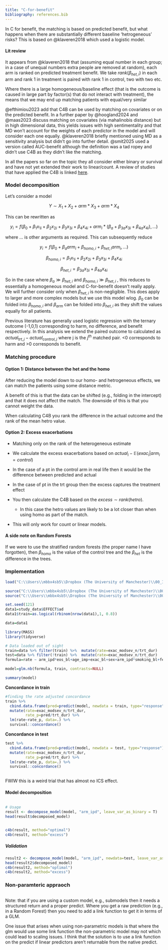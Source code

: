 ```yaml
---
title: "C-for-benefit"
bibliography: references.bib
---
```


In C for benefit, the matching is based on predicted benefit, but what happens when there are substantially different baseline 'hetrogeneous' risks? This is based on @klaveren2018 which used a logistic model.

#### Lit review

It appears from @klaveren2018 that (assuming equal number in each group; in a case of unequal numbers extra people are removed at random), each arm is ranked on predicted treatment benefit. We take $rank(\beta_{het,i})$ in each arm and rank 1 in treatment is paired with rank 1 in control, two with two etc.

Where there is a large homogeneous/baseline effect (that is the outcome is caused in large part by factor(s) that do not interact with treatment), the means that we may end up matching patients with equal/very similar

@efthimiou2023 add that C4B can be used by matching on covariates or on the predicted benefit. In a further paper by @hoogland2024 and @maas2023 discuss matching on covariates (via mahalinobis distance) but in high dimensional data, this yields issues with high sentimentality and that MD won't account for the weights of each predictor in the model and will consider each one equally. @klaveren2018 briefly mentioned using MD as a sensitivity analysis but didn't go into further detail. @smit2025 used a version called AUC-benefit although the definition was a tad ropey and didn't use C4B as they didn't like the matching.

In all the papers so far on the topic they all consider either binary or survival and have not yet extended their work to linear/count. A review of studies that have applied the C4B is linked [here](c4bwild.qmd).

### Model decomposition

Let's consider a model

$$
Y \sim X_1 + X_2 + arm * X_3 + arm * X_4 
$$

This can be rewritten as

$$
y_i= f(\beta_0 + \beta_1 x_{1i} + \beta_2 x_{2i} + \beta_3 x_{3i} + \beta_4 x_{4i} + arm_i*(\beta_a + \beta_{3a} x_{3i} + \beta_{4a} x_{4i}), ...) 
$$

where $...$ is other arguments as required. This can subsequently reduce

$$
y_i=f(\beta_0+ \beta_a arm_i+\beta_{homo,i}+\beta_{het,i}arm_i,...)
$$

$$
\beta_{homo,i}=\beta_1 x_{1i} + \beta_2 x_{2i} + \beta_3 x_{3i} + \beta_4 x_{4i}
$$

$$
\beta_{het,i}= \beta_{3a} x_{3i} + \beta_{4a} x_{4i}
$$

So in the case where $\beta_a \gg \beta_{het,i}$ and $\beta_{homo,i} \gg \beta_{het,i}$ , this reduces to essentially a homogeneous model and C-for-benefit doesn't really apply. We will further consider only when $\beta_{het,i}$ is non-negligible. This does apply to larger and more complex models but we use this model wlog. $\beta_0$ can be folded into $\beta_{homo,i}$ and $\beta_{arm}$ can be folded into $\beta_{het,i}$ as they shift the values equally for all patients.

Previous literature has generally used logistic regression with the ternary outcome (-1,0,1) corresponding to harm, no difference, and benefit respectively. In this analysis we extend the paired outcome to calculated as $actual_{trt,j}-actual_{control,j}$ where j is the $j^{th}$ matched pair. \<0 corresponds to harm and \>0 corresponds to benefit.

### Matching procedure

#### Option 1: Distance between the het and the homo

After reducing the model down to our homo- and hetrogeneous effects, we can match the patients using some distance metric.

A benefit of this is that the data can be shifted (e.g., folding in the intercept) and that it does not affect the match. The downside of this is that you cannot weight the data.

When calculating C4B you rank the difference in the actual outcome and the rank of the mean hetro value.

#### Option 2: Excess exacerbations

-   Matching only on the rank of the heterogeneous estimate

-   We calculate the excess exacerbations based on $actual_i-\mathbb{E}(exac_i|arm_i=control)$

-   In the case of a pt in the control arm in real life then it would be the difference between predicted and actual

-   In the case of pt in the trt group then the excess captures the treatment effect

-   You then calculate the C4B based on the $excess\sim rank(hetro)$.

    -   In this case the hetro values are likely to be a lot closer than when using homo as part of the match.

-   This will only work for count or linear models.

#### A side note on Random Forests

If we were to use the stratified random forests (the proper name I have forgotten), then $\beta_{homo}$ is the value of the control tree and the $\beta_{het}$ is the difference in the trees.

### Implementation {#sec-implement}

```r
load("C:\\Users\\mbbx4sb5\\Dropbox (The University of Manchester)\\00_ICS_RECODE_Shared\\data/study_data.RDa")

source("C:\\Users\\mbbx4sb5\\Dropbox (The University of Manchester)\\00_ICS_RECODE_Shared\\R\\prediction\\decompose_model.R")
source("C:\\Users\\mbbx4sb5\\Dropbox (The University of Manchester)\\00_ICS_RECODE_Shared\\R\\prediction\\c4b.R")

set.seed(121)
data1=study_data$EFFECT$ad
data1$train=as.logical(rbinom(nrow(data1),1, 0.8))

data=data1
```

```r
library(MASS)
library(tidyverse)

# Data loaded out of sight
train=data %>% filter(train) %>%  mutate(rate=exac_modsev_n/trt_dur)
test=data %>% filter(!train) %>%  mutate(rate=exac_modsev_n/trt_dur)
formula=rate ~ arm_ipd*eos_bl+age_imp+exac_bl+sex+arm_ipd*smoking_bl+fev1_bl

model=glm.nb(formula, train, contrasts=NULL)

summary(model)

```

**Concordance in train**

```r
#finding the rate adjusted concordance
train %>% 
  cbind.data.frame(pred=predict(model, newdata = train, type="response")) %>%
  mutate(rate=exac_modsev_n/trt_dur,
         rate_p=pred/trt_dur) %>% 
  lm(rate~rate_p, data=.) %>% 
  survival::concordance()


```

**Concordance in test**

```r
test %>% 
  cbind.data.frame(pred=predict(model, newdata = test, type="response")) %>%
  mutate(rate=exac_modsev_n/trt_dur,
         rate_p=pred/trt_dur) %>% 
  lm(rate~rate_p, data=.) %>% 
  survival::concordance()
  
```

FWIW this is a weird trial that has almost no ICS effect.

#### Model decomposition

```r
```

```r
# Usage
result <- decompose_model(model, "arm_ipd", leave_var_as_binary = T)
head(result$decomposed_model)

```

```r
```

```r
c4b(result, method="optimal")
c4b(result, method="excess")
```

##### Validation

```r

result2 <- decompose_model(model, "arm_ipd", newdata=test, leave_var_as_binary = T)
head(result2$decomposed_model)
c4b(result2, method="optimal")
c4b(result2, method="excess")
```

### Non-paramteric appraoch

```r
```

Note: that if you are using a custom model, e.g., submodels then it needs a structured return and a proper predict. Where you get a raw prediction (e.g., in a Random Forest) then you need to add a link function to get it in terms of a GLM.

One issue that arises when using non-parametric models is that where the glm would use some link function the non-parametric model may not which could lead to scaling issues. I think that the solution is to use a link function on the predict if linear predictors aren't returnable from the native predict.

